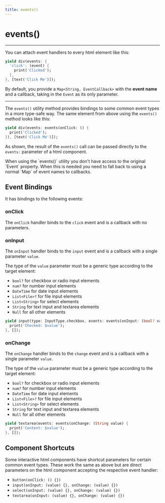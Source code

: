 ```yaml
---
title: events()
---
```


# events()

---

You can attach event handlers to every html element like this:

```dart title="Using manual event handlers"
yield div(events: {
  'click': (event) {
    print('Clicked');
  },
}, [text('Click Me')]);
```

By default, you provide a `Map<String, EventCallback>` with the **event name** and a
callback, taking in the `Event` as its only parameter.

---

The `events()` utility method provides bindings to some common event types in a more
type-safe way. The same element from above using the `events()` method looks like this:

```dart title="Using events utility"
yield div(events: events(onClick: () {
  print('Clicked');
}), [text('Click Me')]);
```

As shown, the result of the `events()` call can be passed directly to the `events:` parameter of a html component.

<Info>
When using the `events()` utility you don't have access to the original `Event` property. When this is needed you need
to fall back to using a normal `Map` of event names to callbacks.
</Info>

## Event Bindings

It has bindings to the following events:

### onClick

The `onClick` handler binds to the `click` event and is a callback with no parameters.

### onInput

The `onInput` handler binds to the `input` event and is a callback with a single parameter `value`.

The type of the `value` parameter must be a generic type according to the target element:

- `bool?` for checkbox or radio input elements
- `num?` for number input elements
- `DateTime` for date input elements
- `List<File>?` for file input elements
- `List<String>` for select elements
- `String` for text input and textarea elements
- `Null` for all other elements

```dart
yield input(type: InputType.checkbox, events: events(onInput: (bool? value) {
  print('Checked: $value');
}, []);
```

### onChange

The `onChange` handler binds to the `change` event and is a callback with a single parameter `value`.

The type of the `value` parameter must be a generic type according to the target element:

- `bool?` for checkbox or radio input elements
- `num?` for number input elements
- `DateTime` for date input elements
- `List<File>?` for file input elements
- `List<String>` for select elements
- `String` for text input and textarea elements
- `Null` for all other elements

```dart
yield textarea(events: events(onChange: (String value) {
  print('Content: $value');
}, []);
```

## Component Shortcuts

Some interactive html components have shortcut parameters for certain common event types. These
work the same as above but are direct parameters on the html component accepting the respective event handler:

- `button(onClick: () {})`
- `input(onInput: (value) {}, onChange: (value) {})`
- `select(onInput: (value) {}, onChange: (value) {})`
- `textarea(onInput: (value) {}, onChange: (value) {})`
